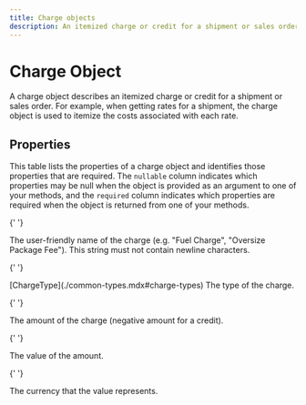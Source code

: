 ```yaml
---
title: Charge objects
description: An itemized charge or credit for a shipment or sales order
---
```


# Charge Object

A charge object describes an itemized charge or credit for a shipment or sales order. For example, when getting rates
for a shipment, the charge object is used to itemize the costs associated with each rate.

## Properties

This table lists the properties of a charge object and identifies those properties that are required. The `nullable`
column indicates which properties may be null when the object is provided as an argument to one of your methods, and the `required`
column indicates which properties are required when the object is returned from one of your methods.

<Reference>

{' '}

<Field name="name" type="string" required={false}>
  <Description>
    The user-friendly name of the charge (e.g. "Fuel Charge", "Oversize Package
    Fee"). This string must not contain newline characters.
  </Description>
</Field>

{' '}

<Field name="type" required={true}>
  <Type>[ChargeType](./common-types.mdx#charge-types)</Type>
  <Description>The type of the charge.</Description>
</Field>

{' '}

<Field name="amount" type="object" required={true}>
  <Description>
    The amount of the charge (negative amount for a credit).
  </Description>
</Field>

{' '}

<Field name="amount.value" type="number" required={true}>
  <Description>The value of the amount.</Description>
</Field>

{' '}

<Field name="amount.currency" type="string" required={true}>
  <Description>The currency that the value represents.</Description>
</Field>

</Reference>
